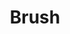 ---
title: "Brush"
subtitle: ""
creator: ""
categories: ["bath"]
featuredImage: "../src/assets/images/item/bath/DSC03074.png"
views: ["../src/assets/images/item/bath/DSC03074.png","../src/assets/images/item/bath/DSC03075.png","../src/assets/images/item/bath/DSC03076.png"]
nextItem: []
---